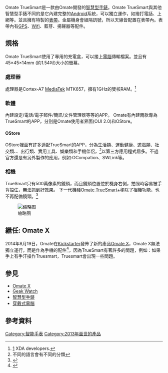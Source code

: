 {{Infobox information appliance
| name         = Omate True SmartWatch 2.0
| aka          = Omate Smartwatch
| logo         =
| image        = OmateTrueSmart (cropped).jpg
| founder      = Laurent Le Pen
| manufacturer = Omate
| family       = 
| type         = [[智慧型手錶|智慧型手錶]]
| generation   = 
| releasedate  = {{Start date|2013|08|21}}
| lifespan     = 
| price        = USD 179-199<br>零售版: USD 299
| discontinued = 
| unitssold    = 
| unitsshipped = 
| media        = 
| os           = [[Android|Android]] 4.2
| power        = 600mAh
| cpu          =  Cortex-A7 1.0-1.3 GHz
| storage      = 有4GB和8GB版本，並且支援[[MicroSD|MicroSD]]擴充
| memory       = 512 MB 或 1024 MB
| display      = 240 × 240 TFT電容式螢幕
| graphics     = 
| sound        = 內部揚聲器
| input        = 2個按鈕<br>[[多點觸控|多點觸控]]螢幕<br>麥克風
| sensors      = 3 axis [[accelerometer|accelerometer]] with gesture detection<br>E-Compass<br>Gyroscope<br>GPS
| controllers  = 
| camera       = 500萬像素，位於機身右側
| touchpad     = 
| connectivity = [[藍牙|藍牙]]<br>2G Quad Band: 900/1800/ 850/1900 GSM, GPRS, EDGE<br>3G Mono band: 2 versions 2100 (Europe) 或 1900 (US)<br>UMTS, HSDPA, HSUPA, HSPA, HSPA+<br>WiFi: IEEE 802.11b/g/n<br>USB接孔可連結至電腦
| service      = <!-- online service/s offered -->
| dimensions   = 45 mm × 45 mm × 14 mm
| weight       = 105g（含電池）
| topgame      = 
| compatibility = 
| successor    = 
| related      = [[智慧手錶|智慧手錶]]
| website      = {{URL|www.omate.com}} <br />
台灣 : {{URL|www.omate.com.tw}} <br>
中國 : {{URL|china.omate.com}} <br>
}}
Omate TrueSmart是一款由Omate開發的[[智慧型手錶|智慧型手錶]]。Omate TrueSmart與其他智慧型手錶不同的是它內建完整的[[Android|Android]]系統，可以獨立運作，如撥打電話、上網等。並且擁有特製的[[表帶|表帶]]。金屬機身會組隔訊號，所以天線皆配置在表帶內。表帶內有[[GPS|GPS]]、[[Wifi|Wifi]]、藍芽、揚聲器等配件。

== 規格 ==
Omate TrueSmart使用了專用的充電盒，可以接上[[電腦|電腦]]傳輸檔案。並且有45×45×14mm (約1.54吋)大小的螢幕。

=== 處理器 ===
處理器是Cortex-A7 [[MediaTek|MediaTek]] MTK657，擁有1GHz的雙核RAM。<ref name="XDA developers forum">[http://forum.xda-developers.com/showthread.php?t=2650067] {{Wayback|url=http://forum.xda-developers.com/showthread.php?t=2650067 |date=20141129014853 }}XDA developers.</ref>

=== 軟體 ===
內建設定/電話/電子郵件/簡訊/文件管理器等等的APP。
Omate有內建兩款專為TrueSmart的APP，分別是Omate使用者界面(OUI 2.0)和OStore。

==== OStore ====
OStore裡面有許多適配TrueSmart的APP，分為生活類、運動健康、遊戲類、社交類、、出行類、實用工具、娛樂類和手機伴侶，<ref>不同的語言會有不同的分類</ref>以第三方應用程式居多。不過官方還是有另外製作的應用，例如:OCompation、SWLink等。

=== 相機 ===
TrueSmart只有500萬像素的鏡頭，而且鏡頭位置位於機身右側，拍照時容易被手背擋住，無法抓到好效果。
下一代機種[[Omate_TrueSmart+|Omate TrueSmart+]]移除了相機功能，也不再配備鏡頭。<ref name="Android Authority">{{Cite web |url=http://www.androidauthority.com/omate-truesmart-plus-smartwatch-coming-soon-643690/ |title=存档副本 |accessdate=2015-10-30 |archive-date=2015-10-23 |archive-url=https://web.archive.org/web/20151023170032/http://www.androidauthority.com/omate-truesmart-plus-smartwatch-coming-soon-643690/ |dead-url=no }}</ref>

[[File:OmateTSPictureTEST.jpg|缩略图]]

== 繼任: Omate X ==
2014年8月19日，Omate在[[Kickstarter|Kickstarter]]發佈了新的產品[[Omate_X|Omate X]]，Omate X無法獨立運行，而是作為手機的配件<ref name=OmateX>{{cite web|title=Omate X announced|url=http://www.technologytell.com/gadgets/150187/omate-x-another-smartwatch-premium-design/|website=technologytell|publisher=technologytell|accessdate=2014-08-25|archive-date=2014-08-26|archive-url=https://web.archive.org/web/20140826115913/http://www.technologytell.com/gadgets/150187/omate-x-another-smartwatch-premium-design/|dead-url=no}}</ref>，因為TrueSmart有著許多的問題，例如：如果手上有手汗操作Truesmart，Truesmart會出現一些問題。


== 參見 ==
* [[Omate_X|Omate X]]
* [[Geak_Watch|Geak Watch]]
* [[智慧型手錶|智慧型手錶]]
* [[穿戴式電腦|穿戴式電腦]]

== 參考資料 ==
{{reflist|2}}

{{Smartwatch}}

[[Category:智能手表|Category:智能手表]]
[[Category:2013年面世的產品|Category:2013年面世的產品]]